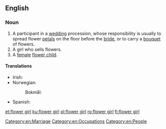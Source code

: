 ==English==

===Noun===
{{en-noun}}

# A participant in a [[wedding]] procession, whose responsibility is usually to spread flower [[petal]]s on the floor before the [[bride]], or to carry a [[bouquet]] of flowers.
# A girl who sells flowers.
# A [[female]] [[flower child]].

====Translations====
{{trans-top|participant in a wedding procession}}
* Irish: {{t|ga|cailín bláthanna|m}}
* Norwegian:
*: Bokmål: {{t|nb|blomsterpike|m|f}}
{{trans-mid}}
* Spanish: {{t|es|violetera}}
{{trans-bottom}}

{{trans-see|florist}}

[[Category:en:Marriage]]
[[Category:en:Occupations]]
[[Category:en:People]]

[[et:flower girl]]
[[ku:flower girl]]
[[pl:flower girl]]
[[ro:flower girl]]
[[fi:flower girl]]